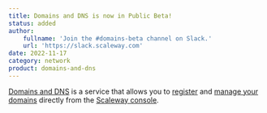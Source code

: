 ```yaml
---
title: Domains and DNS is now in Public Beta!
status: added
author:
    fullname: 'Join the #domains-beta channel on Slack.'
    url: 'https://slack.scaleway.com'
date: 2022-11-17
category: network
product: domains-and-dns
---
```


[Domains and DNS](/domains-and-dns/quickstart/) is a service that allows you to [register](/domains-and-dns/how-to/register-internal-domain/) and [manage your domains](/domains-and-dns/how-to/manage-external-domain/) directly from the [Scaleway console](https://account.scaleway.com/?service=elements).